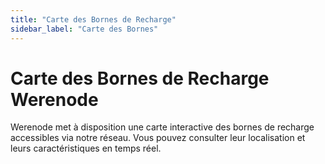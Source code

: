 ```yaml
---
title: "Carte des Bornes de Recharge"
sidebar_label: "Carte des Bornes"
---
```



# Carte des Bornes de Recharge Werenode

Werenode met à disposition une carte interactive des bornes de recharge accessibles via notre réseau. Vous pouvez consulter leur localisation et leurs caractéristiques en temps réel.

<ChargingMap />

